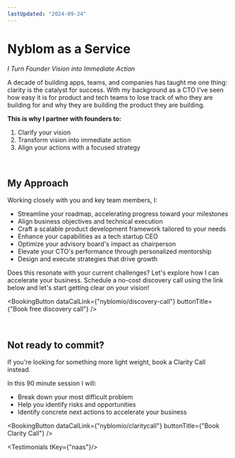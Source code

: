 ```yaml
---
lastUpdated: "2024-09-24"
---
```


# Nyblom as a Service

*I Turn Founder Vision into Immediate Action*

A decade of building apps, teams, and companies has taught me one thing: clarity is the catalyst for success. With my background as a CTO I've seen how easy it is for product and tech teams to lose track of who they are building for and why they are building the product they are building.

**This is why I partner with founders to:**

1. Clarify your vision
2. Transform vision into immediate action
3. Align your actions with a focused strategy

<br />

## My Approach

Working closely with you and key team members, I:

* Streamline your roadmap, accelerating progress toward your milestones
* Align business objectives and technical execution
* Craft a scalable product development framework tailored to your needs
* Enhance your capabilities as a tech startup CEO
* Optimize your advisory board's impact as chairperson
* Elevate your CTO's performance through personalized mentorship
* Design and execute strategies that drive growth

Does this resonate with your current challenges? Let's explore how I can accelerate your business. Schedule a no-cost discovery call using the link below and let's start getting clear on your vision!

<BookingButton dataCalLink={"nyblomio/discovery-call"} buttonTitle={"Book free discovery call"} />

<br />

## Not ready to commit?

If you're looking for something more light weight, book a <Link href="/clarity-call">Clarity Call</Link> instead. 

In this 90 minute session I will:

* Break down your most difficult problem
* Help you identify risks and opportunities
* Identify concrete next actions to accelerate your business

<BookingButton dataCalLink={"nyblomio/claritycall"} buttonTitle={"Book Clarity Call"} />

<Testimonials tKey={"naas"}/>
